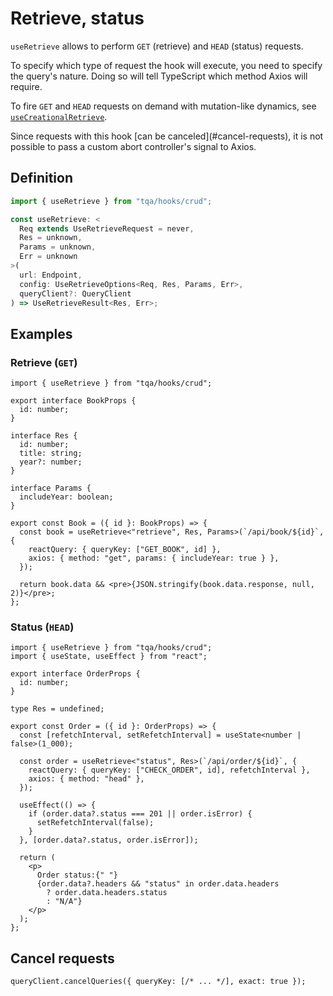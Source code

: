 
# Retrieve, status

`useRetrieve` allows to perform `GET` (retrieve) and `HEAD` (status) requests.

To specify which type of request the hook will execute, you need to specify the
query's nature. Doing so will tell TypeScript which method Axios will require.

To fire `GET` and `HEAD` requests on demand with mutation-like dynamics, see
[`useCreationalRetrieve`](/alternative-hooks/creational-retrieve).

<Callout>
  Since requests with this hook [can be canceled](#cancel-requests), it is not
  possible to pass a custom abort controller's signal to Axios.
</Callout>

## Definition

```ts filename="Import statement (TypeScript)"
import { useRetrieve } from "tqa/hooks/crud";
```

```ts filename="Signature (TypeScript)" copy=false
const useRetrieve: <
  Req extends UseRetrieveRequest = never,
  Res = unknown,
  Params = unknown,
  Err = unknown
>(
  url: Endpoint,
  config: UseRetrieveOptions<Req, Res, Params, Err>,
  queryClient?: QueryClient
) => UseRetrieveResult<Res, Err>;
```

## Examples

### Retrieve (`GET`)

```tsx filename="TypeScript (TSX)"
import { useRetrieve } from "tqa/hooks/crud";

export interface BookProps {
  id: number;
}

interface Res {
  id: number;
  title: string;
  year?: number;
}

interface Params {
  includeYear: boolean;
}

export const Book = ({ id }: BookProps) => {
  const book = useRetrieve<"retrieve", Res, Params>(`/api/book/${id}`, {
    reactQuery: { queryKey: ["GET_BOOK", id] },
    axios: { method: "get", params: { includeYear: true } },
  });

  return book.data && <pre>{JSON.stringify(book.data.response, null, 2)}</pre>;
};
```

### Status (`HEAD`)

```tsx filename="TypeScript (TSX)"
import { useRetrieve } from "tqa/hooks/crud";
import { useState, useEffect } from "react";

export interface OrderProps {
  id: number;
}

type Res = undefined;

export const Order = ({ id }: OrderProps) => {
  const [refetchInterval, setRefetchInterval] = useState<number | false>(1_000);

  const order = useRetrieve<"status", Res>(`/api/order/${id}`, {
    reactQuery: { queryKey: ["CHECK_ORDER", id], refetchInterval },
    axios: { method: "head" },
  });

  useEffect(() => {
    if (order.data?.status === 201 || order.isError) {
      setRefetchInterval(false);
    }
  }, [order.data?.status, order.isError]);

  return (
    <p>
      Order status:{" "}
      {order.data?.headers && "status" in order.data.headers
        ? order.data.headers.status
        : "N/A"}
    </p>
  );
};
```

## Cancel requests

```tsx filename="TypeScript"
queryClient.cancelQueries({ queryKey: [/* ... */], exact: true });
```
